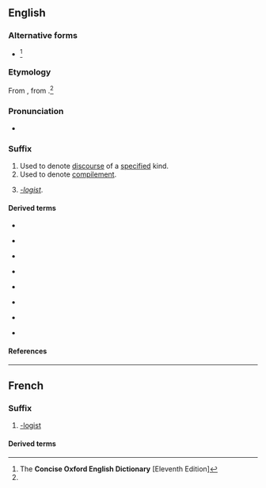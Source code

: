 {{also|logue|logué}}

==English==

===Alternative forms===
* {{l|en|-log}} {{qualifier|US}}<ref name="COED-alt&etym">The '''Concise Oxford English Dictionary''' [Eleventh Edition]</ref>

===Etymology===
{{PIE root|en|leǵ}}
From {{bor|en|fr|-logue}}, from {{der|en|grc|-λόγος|t=one who speaks (in a certain manner)}}.<ref name="COED-alt&etym"/>

===Pronunciation===
* {{a|UK}} {{IPA|en|/lɒɡ/}}

===Suffix===
{{head|en|suffix|plural|-logues}}

# Used to denote [[discourse]] of a [[specify|specified]] kind.
# Used to denote [[compilement]].
# {{lb|en|rare}} ''[[-logist]]''.

====Derived terms====
{{suffixsee|en}}
{{rel-top4|-discourse}}
* {{l|en|dialogue}}
{{rel-mid4}}
* {{l|en|monologue}}
{{rel-mid4}}
* {{l|en|weblog|weblog(ue)}}
{{rel-bottom}}
{{rel-top4|-compilation}}
* {{l|en|analogue}}
{{rel-mid4}}
* {{l|en|catalogue}}
{{rel-mid4}}
* {{l|en|epilogue}}
{{rel-mid4}}
* {{l|en|prologue}}
{{rel-mid4}}
{{rel-bottom}}
{{rel-top4|-logist}}
* {{l|en|ideologue}}
{{rel-mid4}}
{{rel-mid4}}
{{rel-bottom}}

====References====
<references/>

----

==French==

===Suffix===
{{fr-suffix}}

# [[-logist]]

====Derived terms====
{{suffixsee|fr}}